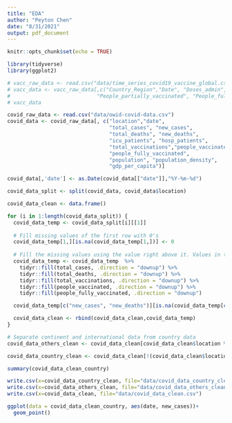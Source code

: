 ```yaml
---
title: "EDA"
author: "Peyton Chen"
date: "8/31/2021"
output: pdf_document
---
```


```r
knitr::opts_chunk$set(echo = TRUE)
```

```r
library(tidyverse)
library(ggplot2)
```


```r
# vacc_raw_data <- read.csv("data/time_series_covid19_vaccine_global.csv")
# vacc_data <- vacc_raw_data[,c("Country_Region","Date", "Doses_admin",
#                            "People_partially_vaccinated", "People_fully_vaccinated")]
# vacc_data
```

```r
covid_raw_data <- read.csv("data/owid-covid-data.csv")
covid_data <- covid_raw_data[, c("location","date", 
                                 "total_cases", "new_cases",
                                 "total_deaths", "new_deaths",
                                 "icu_patients", "hosp_patients",
                                 "total_vaccinations","people_vaccinated",
                                 "people_fully_vaccinated",
                                 "population", "population_density",
                                 "gdp_per_capita")]

covid_data[,'date'] <- as.Date(covid_data[["date"]],"%Y-%m-%d")

covid_data_split <- split(covid_data, covid_data$location)

covid_data_clean <- data.frame()

for (i in 1:length(covid_data_split)) {
  covid_data_temp <- covid_data_split[i][[1]]
  
  # Fill missing values of the first row with 0's
  covid_data_temp[1,][is.na(covid_data_temp[1,])] <- 0
  
  # Fill the missing values using the value right above it. Values in this columns are cumulative
  covid_data_temp <- covid_data_temp  %>%
    tidyr::fill(total_cases, .direction = "downup") %>% 
    tidyr::fill(total_deaths, .direction = "downup") %>% 
    tidyr::fill(total_vaccinations, .direction = "downup") %>% 
    tidyr::fill(people_vaccinated, .direction = "downup") %>% 
    tidyr::fill(people_fully_vaccinated, .direction = "downup")

  covid_data_temp[c("new_cases", "new_deaths")][is.na(covid_data_temp[c("new_cases", "new_deaths")])] <- 0

  covid_data_clean <- rbind(covid_data_clean,covid_data_temp)
}

```


```r

# Separate continent and international data from country data
covid_data_others_clean <- covid_data_clean[covid_data_clean$location %in% c("Africa", "Asia", "Europe", "European Union", "International", "North America", "South America", "World"),]

covid_data_country_clean <- covid_data_clean[!(covid_data_clean$location %in% c("Africa", "Asia", "Europe", "European Union", "International", "North America", "South America", "World")),]

```


```r
summary(covid_data_clean_country)

```

```r
write.csv(x=covid_data_country_clean, file="data/covid_data_country_clean.csv")
write.csv(x=covid_data_others_clean, file="data/covid_data_others_clean.csv")
write.csv(x=covid_data_clean, file="data/covid_data_clean.csv")

```





```r

ggplot(data = covid_data_clean_country, aes(date, new_cases))+
  geom_point()

```


